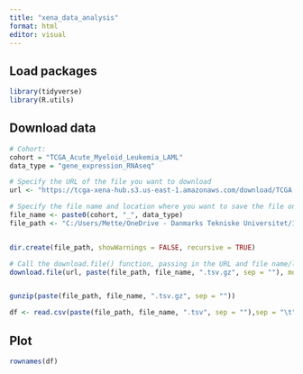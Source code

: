```yaml
---
title: "xena_data_analysis"
format: html
editor: visual
---
```


## Load packages

```r
library(tidyverse)
library(R.utils)
```

## Download data

```r
# Cohort:
cohort = "TCGA_Acute_Myeloid_Leukemia_LAML"
data_type = "gene_expression_RNAseq"

# Specify the URL of the file you want to download
url <- "https://tcga-xena-hub.s3.us-east-1.amazonaws.com/download/TCGA.LAML.sampleMap%2FGA.gz"

# Specify the file name and location where you want to save the file on your computer
file_name <- paste0(cohort, "_", data_type)
file_path <- "C:/Users/Mette/OneDrive - Danmarks Tekniske Universitet/11. Semester Speciale/Data/Xena/"


dir.create(file_path, showWarnings = FALSE, recursive = TRUE)

# Call the download.file() function, passing in the URL and file name/location as arguments
download.file(url, paste(file_path, file_name, ".tsv.gz", sep = ""), mode = "wb")


gunzip(paste(file_path, file_name, ".tsv.gz", sep = ""))
```

```r
df <- read.csv(paste(file_path, file_name, ".tsv", sep = ""),sep = "\t")
```

## Plot

```r
rownames(df)
```
